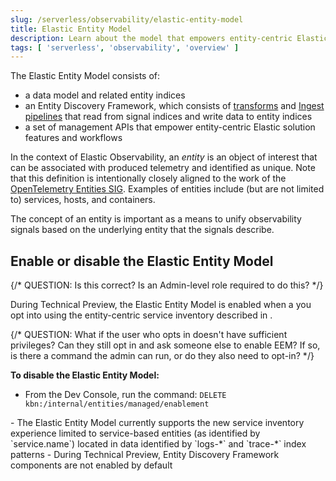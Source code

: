 ```yaml
---
slug: /serverless/observability/elastic-entity-model
title: Elastic Entity Model
description: Learn about the model that empowers entity-centric Elastic solution features and workflows.
tags: [ 'serverless', 'observability', 'overview' ]
---
```



<p><DocBadge template="technical preview" /></p>

The Elastic Entity Model consists of:

- a data model and related entity indices
- an Entity Discovery Framework, which consists of [transforms](((ref))/transforms.html) and [Ingest pipelines](((ref))/ingest.html) that read from signal indices and write data to entity indices
- a set of management APIs that empower entity-centric Elastic solution features and workflows

In the context of Elastic Observability,
an _entity_ is an object of interest that can be associated with produced telemetry and identified as unique.
Note that this definition is intentionally closely aligned to the work of the [OpenTelemetry Entities SIG](https://github.com/open-telemetry/oteps/blob/main/text/entities/0256-entities-data-model.md#data-model).
Examples of entities include (but are not limited to) services, hosts, and containers.

The concept of an entity is important as a means to unify observability signals based on the underlying entity that the signals describe.

## Enable or disable the Elastic Entity Model

<Roles role="Admin" goal="enable or disable the Elastic Entity Model" />

{/* QUESTION: Is this correct? Is an Admin-level role required to do this? */}

During Technical Preview,
the Elastic Entity Model is enabled when a you opt into using the entity-centric service inventory described in <DocLink slug="/serverless/observability/new-experience-services" />.

{/* QUESTION: What if the user who opts in doesn't have sufficient privileges? Can they still opt in and ask someone else to enable EEM?
If so, is there a command the admin can run, or do they also need to opt-in? */}

**To disable the Elastic Entity Model:**

- From the Dev Console, run the command: `DELETE kbn:/internal/entities/managed/enablement`

<DocCallOut title="Notes">
    - The Elastic Entity Model currently supports the <DocLink slug="/serverless/observability/new-experience-services">new service inventory experience</DocLink> limited to service-based entities (as identified by `service.name`) located in data identified by `logs-*` and `trace-*` index patterns
    - During Technical Preview, Entity Discovery Framework components are not enabled by default
</DocCallOut>
